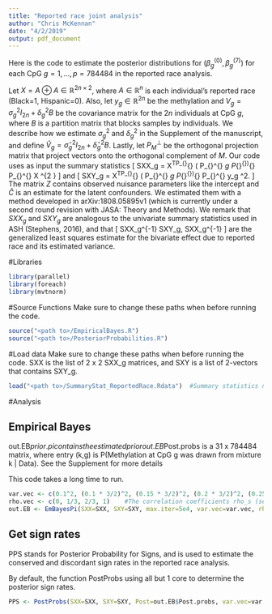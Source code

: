 ```yaml
---
title: "Reported race joint analysis"
author: "Chris McKennan"
date: "4/2/2019"
output: pdf_document
---
```


Here is the code to estimate the posterior distributions for $(\beta_g^{(0)}, \beta_g^{(7)})$ for each CpG $g =1,\ldots,p=784484$ in the reported race analysis. 

Let $X = A \oplus A \in \mathbb{R}^{2n \times 2}$, where $A \in \mathbb{R}^n$ is each individual's reported race (Black=1, Hispanic=0). Also, let $y_g \in \mathbb{R}^{2n}$ be the methylation and $V_g = \sigma_g^2 I_{2n} + \delta_g^2 B$ be the covariance matrix for the $2n$ individuals at CpG $g$, where $B$ is a partition matrix that blocks samples by individuals. We describe how we estimate $\sigma_g^2$ and $\delta_g^2$ in the Supplement of the manuscript, and define $\hat{V}_g = \hat{\sigma}_g^2 I_{2n} + \hat{\delta}_g^2 B$. Lastly, let $P_M^{\perp}$ be the orthogonal projection matrix that project vectors onto the orthogonal complement of $M$. Our code uses as input the summary statistics
\[
SXX_g = X^TP_{\left[Z\,\hat{C}\right]}^{\perp} \left( P_{\left[Z\,\hat{C}\right]}^{\perp} \hat{V}_g P_{\left[Z\,\hat{C}\right]}^{\perp}\right)^{\dagger} P_{\left[Z\,\hat{C}\right]}^{\perp} X \in \mathbb{R}^{2 \times 2}
\]
and
\[
SXY_g = X^TP_{\left[Z\,\hat{C}\right]}^{\perp} \left( P_{\left[Z\,\hat{C}\right]}^{\perp} \hat{V}_g P_{\left[Z\,\hat{C}\right]}^{\perp}\right)^{\dagger} P_{\left[Z\,\hat{C}\right]}^{\perp} y_g \in \mathbb{R}^2.
\]
The matrix $Z$ contains observed nuisance parameters like the intercept and $\hat{C}$ is an estimate for the latent confounders. We estimated them with a method developed in arXiv:1808.05895v1 (which is currently under a second round revision with JASA: Theory and Methods). We remark that $SXX_g$ and $SXY_g$ are analogous to the univariate summary statistics used in ASH (Stephens, 2016), and that
\[
SXX_g^{-1} SXY_g, \quad SXX_g^{-1}
\]
are the generalized least squares estimate for the bivariate effect due to reported race and its estimated variance.

#Libraries
```r
library(parallel)
library(foreach)
library(mvtnorm)
```

#Source Functions
Make sure to change these paths when before running the code.
```r
source("<path to>/EmpiricalBayes.R")
source("<path to>/PosteriorProbabilities.R")
```

#Load data
Make sure to change these paths when before running the code. SXX is the list of 2 x 2 SXX_g matrices, and SXY is a list of 2-vectors that contains SXY_g.
```r
load("<path to>/SummaryStat_ReportedRace.Rdata")  #Summary statistics necessary to run empirical Bayes and estimate the posterior distribution. These are provided with the manuscript.
```

#Analysis

## Empirical Bayes
out.EB$prior.pi contains the estimated prior
out.EB$Post.probs is a 31 x 784484 matrix, where entry (k,g) is P(Methylation at CpG g was drawn from mixture k | Data). See the Supplement for more details

This code takes a long time to run.
```r
var.vec <- c(0.1^2, (0.1 * 3/2)^2, (0.15 * 3/2)^2, (0.2 * 3/2)^2, (0.25 * 3/2)^2)   #A relatively dense grid of effect sizes tau_k^2 (see the Supplement for more detail) obtained from evaluating the effects sizes at birth and age 7 for CpG sites with small RR-qvalues at birth and age 7. A similar technique is done in ASH (Stephens, 2016)
rho.vec <- c(0, 1/3, 2/3, 1)    #The correlation coefficients rho_s (see the Supplement for more detail)
out.EB <- EmBayesPi(SXX=SXX, SXY=SXY, max.iter=5e4, var.vec=var.vec, rho.vec=rho.vec, lambda=100)
```

## Get sign rates
PPS stands for Posterior Probability for Signs, and is used to estimate the conserved and discordant sign rates in the reported race analysis.

By default, the function PostProbs using all but 1 core to determine the posterior sign rates.
```r
PPS <- PostProbs(SXX=SXX, SXY=SXY, Post=out.EB$Post.probs, var.vec=var.vec, rho.vec=rho.vec)
```